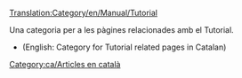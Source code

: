 [[Translation:Category/en/Manual/Tutorial]]

Una categoria per a les pàgines relacionades amb el Tutorial.

*(English: Category for Tutorial related pages in Catalan)

[[Category:ca/Articles en català]]